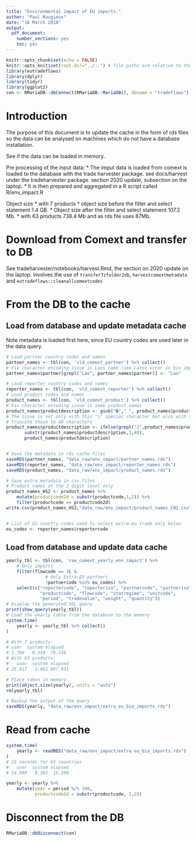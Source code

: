```yaml
---
title: "Environmental impact of EU imports."
author: "Paul Rougieux"
date: "18 March 2018"
output:
  pdf_document: 
    number_sections: yes
    toc: yes
---
```


```r
knitr::opts_chunk$set(echo = FALSE)
knitr::opts_knit$set(root.dir="../..") # file paths are relative to the root of the project directory
library(eutradeflows)
library(dplyr)
library(tidyr)
library(ggplot2)
con <- RMariaDB::dbConnect(RMariaDB::MariaDB(), dbname = "tradeflows")
```


# Introduction


The purpose of this document is to update the cache in the form of rds files so the data
can be analysed on machines which do not have a database installation. 


See if the data can be loaded in memory. 

Pre processing of the input data:
* The imput data is loaded from comext is loaded to the database with the trade harvester package.
    see docs/harvest under the tradeharvester package. 
    section 2020 update, subsection on the laptop.
* It is then prepared and aggregated in a R script called R/env_impact.R


Object size 
* with 7 products 
    * object size before the filter and select statement 1.4 GB.
    * Object size after the filter and select statement 107.2 Mb.
* with 63 products 738.4 Mb and as rds file uses 87Mb.

# Download from Comext and transfer to DB

See tradeharvester/notebooks/harvest.Rmd, 
the section on 2020 update on the laptop.
involves the use of `transfer7zfolder2db`, `harvestcomextmetadata` and `eutradeflows::cleanallcomextcodes`

# From the DB to the cache
## Load from database and update metadata cache 

Note metadata is loaded first here, since EU country codes are used later in the data query. 
```r
# Load partner country codes and names
partner_names <- tbl(con, 'vld_comext_partner') %>% collect()
# Fix character encoding issue in Laos name (see Latex error in bio_imports_main_partner_countries.Rmd)
partner_names$partner[grepl("Lao", partner_names$partner)] <- "Lao"

# Load reporter country codes and names
reporter_names <- tbl(con, 'vld_comext_reporter') %>% collect()
# Load product codes and names
product_names <- tbl(con, 'vld_comext_product') %>% collect()
# Fix character encoding issue in some product names
product_names$productdescription <- gsub("�"," ", product_names$productdescription)
# The issue is not only with this "├" special character but also with those that follow 
# Truncate those to 40 characters
product_names$productdescription <- ifelse(grepl("├",product_names$productdescription),
       substr(product_names$productdescription,1,40),
       product_names$productdescription)


# Save the metadata in rds cache files
saveRDS(partner_names, "data_raw/env_impact/partner_names.rds")
saveRDS(reporter_names, "data_raw/env_impact/reporter_names.rds")
saveRDS(product_names, "data_raw/env_impact/product_names.rds")

# Save extra metadata in csv files
# Product names at the 2 digit level only
product_names_HS2 <- product_names %>% 
    mutate(productcode2d = substr(productcode,1,2)) %>% 
    filter(productcode == productcode2d)
write.csv(product_names_HS2,"data_raw/env_impact/product_names_CN2.csv")


# List of EU country codes used to select extra-eu trade only below
eu_codes <- reporter_names$reportercode
```

## Load from database and update data cache
```r
yearly_tbl <- tbl(con, 'raw_comext_yearly_env_impact') %>% 
    # Only imports
    filter(flowcode == 1L &
               # Only Extra-EU partners
               !partnercode %in% eu_codes) %>% 
    select(c("reportercode", "reporteriso", "partnercode", "partneriso", 
             "productcode", "flowcode", "statregime", "unitcode", 
             "period", "tradevalue", "weight", "quantity"))
# Display the generated SQL query
print(show_query(yearly_tbl))
# Load the yearly table from the database to the memory
system.time(
    yearly <- yearly_tbl %>% collect()
)

# With 7 products:
# user  system elapsed 
# 1.706   0.310  76.138 
# With 63 products:
#   user  system elapsed 
# 25.017   2.662 697.931 

# Place taken in memory
print(object.size(yearly), units = "auto")
rm(yearly_tbl)

# Backup the output of the query
saveRDS(yearly, "data_raw/env_impact/extra_eu_bio_imports.rds")

```


# Read from cache
```r
system.time(
    yearly <- readRDS("data_raw/env_impact/extra_eu_bio_imports.rds")
)
# 15 seconds for 63 countries
#   user  system elapsed 
# 14.999   0.382  15.389 

yearly <- yearly %>% 
    mutate(year = period %/% 100,
           productcode2d = substr(productcode, 1,2)) 

```


# Disconnect from the DB
```r
RMariaDB::dbDisconnect(con)
```


